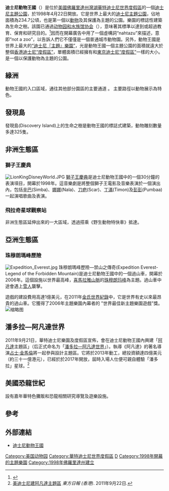 {{noteTA
|G1=Disney
|G2=USState
|1 = zh-cn:珠穆朗玛峰; zh-hk:珠穆朗瑪峰; zh-tw:聖母峰; zh-sg:珠穆朗玛峰
}}

{{Infobox amusement park
| name = 迪士尼動物王國
| native_name = Disney's Animal Kingdom
| image = Tree of Life, Disney's Animal Kingdom.jpg
| caption = 象徵動物王國的'''生命之樹'''
| resort = [[華特迪士尼世界度假區|華特迪士尼世界度假區]]
| location = <br>{{USA}}[[佛羅里達州|佛羅里達州]][[湾湖_(佛罗里达州)|灣湖]]
| location2 = 
| location3 = 
| coordinates = {{coord|28.358|-81.59|region:US-FL_type:landmark|format=dms|display=title,inline}}
| theme = 動物保育
| area = {{convert|234.7|ha|km2|lk=on}}
| homepage = {{URL|http://disneyworld.disney.go.com/parks/animal-kingdom/|官方網站}}
| owner = [[華特迪士尼公司|華特迪士尼公司]]
| operator = [[華特迪士尼樂園及度假區|華特迪士尼樂園及度假區]]
| opening_date = 1998年4月22日<ref>{{cite web |url=http://www.wdwinfo.com/wdwinfo/guides/animalkingdom/ak-overview.htm |title=Disney's Animal Kingdom |work=wdwinfo.com |publisher=Werner Technologies, LLC. |accessdate=2011-11-08 |archive-date=2017-09-01 |archive-url=https://web.archive.org/web/20170901143714/http://www.wdwinfo.com/wdwinfo/guides/animalkingdom/ak-overview.htm |dead-url=no }}</ref>
| closing_date = 
| season = 全年開放
|logo=[[File:Animal_Kingdom_TPark_Color.svg|150px]]<br>}}
{{迪士尼世界}}
'''迪士尼動物王國'''（{{lang-en|Disney's Animal Kingdom}}）是位於[[美國|美國]][[佛羅里達州|佛羅里達州]][[湾湖_(佛罗里达州)|灣湖]][[華特迪士尼世界度假區|華特迪士尼世界度假區]]的一個[[迪士尼主題公園|迪士尼主題公園]]，於1998年4月22日開放。它是世界上最大的[[迪士尼主題樂園|迪士尼主題公園]]，佔地面積為234.7公頃，也是第一個以[[動物|動物]]及其保護為主題的公園。樂園的標誌性建築為生命之樹。該園已通過[[动物园和水族馆协会|动物园和水族馆协会]]（{{lang|en|AZA}}），意味著其標準以達到或超過教育、保育和研究目的。<ref>{{cite web|url=http://www.aza.org/|title=Association of Zoos and Aquariums|accessdate=2009-07-17|archive-date=2011-02-22|archive-url=https://web.archive.org/web/20110222202601/http://aza.org/|dead-url=no}}</ref>因而在開幕廣告中用了一個虛構詞“nahtazu”來描述，意即“not a zoo”，以告訴人們它不僅僅是一個普通城市動物園。另外，動物王國是世界上最大的[[迪士尼主題樂園|“迪士尼『主題』樂園”]]，光是動物王國一個主題公園的面積就遠大於整個[[香港迪士尼度假區|香港迪士尼“度假區”]]，單體面積已經擁有和[[東京迪士尼度假區|東京迪士尼“度假區”]]一樣的大小。是一個以保護動物為主題的公園。

== 綠洲 ==
動物王國的入口區域，通往其他部分園區的主要通道 。 主要路徑以動物展示為特色。

==發現島==

發現島(Discovery Island)上的生命之樹是動物王國的標誌式建築，動物雕刻數量多達325隻。

== 非洲生態區 ==

===獅子王慶典===
[[File:LionKingDisneyWorld.JPG|right]]
[[獅子王慶典|獅子王慶典]]是迪士尼動物王國中的一個30分鐘的表演項目，開幕於1998年。這音樂劇是將整個獅子王電影及音樂表演於一個演出內，包括[[辛巴|辛巴]](Simba)、[[娜娜_(獅子王)|娜娜]](Nala)、[[刀疤|刀疤]](Scar)、[[丁滿|丁滿]](Timon)及[[彭彭|彭彭]](Pumbaa)一起演唱歌曲及表演。

=== 飛拉奇星球觀察站 ===
非洲生態區延伸出來的一大區域，透過搭乘《野生動物特快車》抵達。

== 亞洲生態區 ==

=== 珠穆朗瑪峰歷險 ===
[[File:Expedition_Everest.jpg|right]]
珠穆朗瑪峰歷險—禁山之傳奇(Expedition Everest-Legend of the Forbidden Mountain)是迪士尼動物王國中的一個過山車，開幕於2006年。這個設施以世界最高峰，[[喜馬拉雅山脈|喜馬拉雅山脈]]的[[珠穆朗玛峰|珠穆朗玛峰]]為主題。過山車中途會遇上[[雪人_(傳說生物)|雪人]]襲擊。

遊戲的建設費用高達1億美元，在2011年[[金氏世界紀錄|金氏世界紀錄]]中，它是世界有史以來最昂貴的過山車。它獲得了2006年主題樂園內幕者的 "世界最佳新主題樂園遊戲"獎。
[[File:Floating_Mountain_and_Goblin_Thistle_in_the_Valley_of_Mo'ara_(33546059874).jpg|缩略图]]

==潘多拉—阿凡達世界==
2011年9月21日，華特迪士尼樂園及度假區宣佈，會在迪士尼動物王國內興建「[[阿凡達|阿凡達]]主題區」（后正式命名为「[[潘多拉—阿凡達世界|潘多拉—阿凡達世界]]」）。執導《阿凡達》的著名導演[[占士·金馬倫|占士·金馬倫]]將一起參與設計主題區。它將於2013年動工，總投資額達四億美元（約三十一億港元），已經於於2017年開放，屆時入場人仕便可親自體驗「潘多拉」星球。<ref>[http://orientaldaily.on.cc/cnt/china_world/20110922/00180_024.html 美迪士尼建阿凡達主題區] {{Wayback|url=http://orientaldaily.on.cc/cnt/china_world/20110922/00180_024.html |date=20110925123254 }} ''東方日報 (香港)''. 2011年9月22日.</ref>

== 美國恐龍世紀 ==
設有嘉年華特色攤販和恐龍相關研究導覽及遊樂設施。

== 參考 ==
{{reflist}}

== 外部連結 ==
{{commonscat|Disney's Animal Kingdom|迪士尼動物王國}}
{{迪士尼主題}}
* [http://disneyworld.disney.go.com/parks/animal-kingdom/ 迪士尼動物王國] {{Wayback|url=http://disneyworld.disney.go.com/parks/animal-kingdom/ |date=20110219194900 }}

{{華特迪士尼樂園及度假區}}
[[Category:美国动物园|Category:美国动物园]]
[[Category:華特迪士尼世界度假區|Category:華特迪士尼世界度假區]]
[[Category:佛羅里達州旅遊景點|D]]
[[Category:1998年開幕的主題樂園|Category:1998年開幕的主題樂園]]
[[Category:1998年佛羅里達州建立|Category:1998年佛羅里達州建立]]